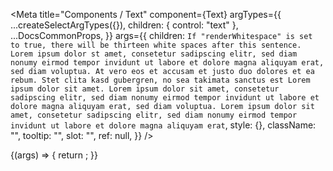 
<Meta
  title="Components / Text"
  component={Text}
  argTypes={{
    ...createSelectArgTypes({}),
    children: { control: "text" },
    ...DocsCommonProps,
  }}
  args={{
    children: `If "renderWhitespace" is set to true, there will be thirteen white spaces after this sentence.             Lorem ipsum dolor st amet, consetetur sadipscing elitr, sed diam nonumy eirmod tempor invidunt ut labore et dolore magna aliquyam erat, sed diam voluptua. At vero eos et accusam et justo duo dolores et ea rebum. Stet clita kasd gubergren, no sea takimata sanctus est Lorem ipsum dolor sit amet. Lorem ipsum dolor sit amet, consetetur sadipscing elitr, sed diam nonumy eirmod tempor invidunt ut labore et dolore magna aliquyam erat, sed diam voluptua. Lorem ipsum dolor sit amet, consetetur sadipscing elitr, sed diam nonumy eirmod tempor invidunt ut labore et dolore magna aliquyam erat`,
    style: {},
    className: "",
    tooltip: "",
    slot: "",
    ref: null,
  }}
/>

<DocsHeader />

<Canvas>
  <Story name="Default">
    {(args) => {
      return <Text {...args} />;
    }}
  </Story>
</Canvas>

<ArgsTable story="." />
